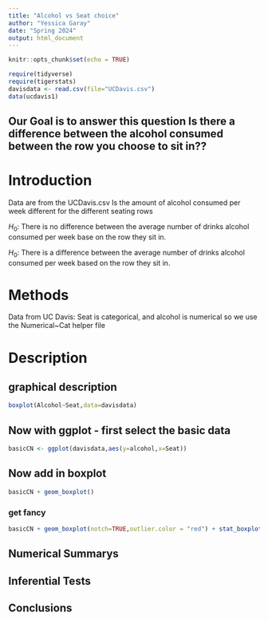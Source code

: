 ```yaml
---
title: "Alcohol vs Seat choice"
author: "Yessica Garay"
date: "Spring 2024"
output: html_document
---
```


```r
knitr::opts_chunk$set(echo = TRUE)
```

```r
require(tidyverse)
require(tigerstats)
davisdata <- read.csv(file="UCDavis.csv")
data(ucdavis1)
```
## Our Goal is to answer this question Is there a difference between the alcohol consumed between the row you choose to sit in??

# Introduction

Data are from the UCDavis.csv
Is the amount of alcohol consumed per week different for the different seating rows

$H_0$: There is no difference between the average number of drinks alcohol consumed per week base on the row they sit in.

$H_0$:  There is a difference between the average number of drinks alcohol consumed per week based on the row they sit in.

# Methods


Data from UC Davis: Seat is categorical, and alcohol is numerical so we use the Numerical~Cat helper file

# Description
## graphical description

```r
boxplot(Alcohol~Seat,data=davisdata)
```


## Now with ggplot - first select the basic data

```r
basicCN <- ggplot(davisdata,aes(y=alcohol,x=Seat))
```
## Now add in boxplot

```r
basicCN + geom_boxplot()
```
  
  
### get fancy  

```r
basicCN + geom_boxplot(notch=TRUE,outlier.color = "red") + stat_boxplot(geom ='errorbar') + labs(title="Fancy notch boxplot \n with 2 lines")
```

## Numerical Summarys 

## Inferential Tests

## Conclusions


